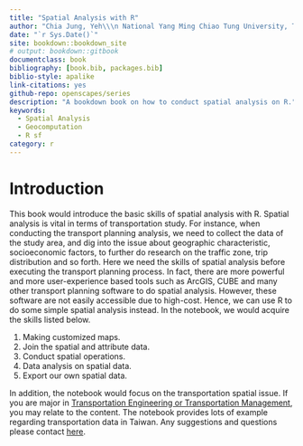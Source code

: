 ```yaml
--- 
title: "Spatial Analysis with R"
author: "Chia Jung, Yeh\\\n National Yang Ming Chiao Tung University, Taiwan"
date: "`r Sys.Date()`"
site: bookdown::bookdown_site
# output: bookdown::gitbook
documentclass: book
bibliography: [book.bib, packages.bib]
biblio-style: apalike
link-citations: yes
github-repo: openscapes/series
description: "A bookdown book on how to conduct spatial analysis on R."
keywords:
  - Spatial Analysis
  - Geocomputation
  - R sf
category: r
---
```


<meta http-equiv="Content-Type" content="text/html; charset=utf-8">

# **Introduction**

This book would introduce the basic skills of spatial analysis with R. Spatial analysis is vital in terms of transportation study. For instance, when conducting the transport planning analysis, we need to collect the data of the study area, and dig into the issue about geographic characteristic, socioeconomic factors, to further do research on the traffic zone, trip distribution and so forth. Here we need the skills of spatial analysis before executing the transport planning process. In fact, there are more powerful and more user-experience based tools such as ArcGIS, CUBE and many other transport planning software to do spatial analysis. However, these software are not easily accessible due to high-cost. Hence, we can use R to do some simple spatial analysis instead. In the notebook, we would acquire the skills listed below.  

1. Making customized maps.  
2. Join the spatial and attribute data.  
3. Conduct spatial operations.  
4. Data analysis on spatial data.  
5. Export our own spatial data.  

In addition, the notebook would focus on the transportation spatial issue. If you are major in [Transportation Engineering or Transportation Management](https://www.tlm.nctu.edu.tw/en/), you may relate to the content. The notebook provides lots of example regarding transportation data in Taiwan. Any suggestions and questions please contact <a href="mailto:1328robert@gmail.com"><u>here</u></a>.
<br/>

